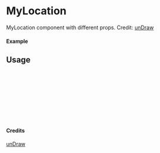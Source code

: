 
<Meta of={MyLocation} title="unDraw/MyLocation" />

# MyLocation

MyLocation component with different props.
Credit: [unDraw](https://undraw.co/illustrations)

#### Example

<Canvas of={MyLocation.Primary} />

## Usage

```ts
import { MyLocation } from "yadl-ui";

const Example = () => {
  return (
      <MyLocation />
  );
};

export default Example;
```

#### Credits
[unDraw](https://undraw.co/illustrations)
